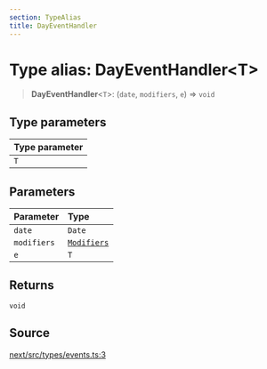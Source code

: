 ```yaml
---
section: TypeAlias
title: DayEventHandler
---
```


# Type alias: DayEventHandler\<T\>

> **DayEventHandler**\<`T`\>: (`date`, `modifiers`, `e`) => `void`

## Type parameters

| Type parameter |
| :------ |
| `T` |

## Parameters

| Parameter | Type |
| :------ | :------ |
| `date` | `Date` |
| `modifiers` | [`Modifiers`](/api/next/type-aliases/Modifiers.mdx) |
| `e` | `T` |

## Returns

`void`

## Source

[next/src/types/events.ts:3](https://github.com/gpbl/react-day-picker/blob/a8bfa5451/next/src/types/events.ts#L3)
